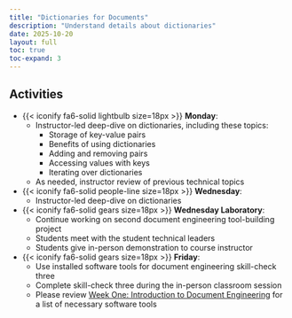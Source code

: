 ```yaml
---
title: "Dictionaries for Documents"
description: "Understand details about dictionaries"
date: 2025-10-20
layout: full
toc: true
toc-expand: 3
---
```


## Activities

- {{< iconify fa6-solid lightbulb size=18px >}} **Monday**:
  - Instructor-led deep-dive on dictionaries, including these topics:
    - Storage of key-value pairs
    - Benefits of using dictionaries
    - Adding and removing pairs
    - Accessing values with keys
    - Iterating over dictionaries
  - As needed, instructor review of previous technical topics
- {{< iconify fa6-solid people-line size=18px >}} **Wednesday**:
  - Instructor-led deep-dive on dictionaries
- {{< iconify fa6-solid gears size=18px >}} **Wednesday Laboratory**:
  - Continue working on second document engineering tool-building project
  - Students meet with the student technical leaders
  - Students give in-person demonstration to course instructor
- {{< iconify fa6-solid gears size=18px >}} **Friday**:
  - Use installed software tools for document engineering skill-check three
  - Complete skill-check three during the in-person classroom session
  - Please review [Week One: Introduction to Document
  Engineering](../../slides/weekone/) for a list of necessary software tools
